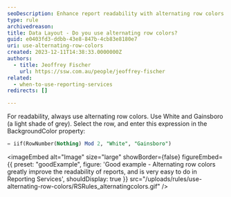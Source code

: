 ```yaml
---
seoDescription: Enhance report readability with alternating row colors using White and Gainsboro.
type: rule
archivedreason:
title: Data Layout - Do you use alternating row colors?
guid: e0403fd3-ddbb-43e8-847b-4cb83e8180e7
uri: use-alternating-row-colors
created: 2023-12-11T14:38:33.0000000Z
authors:
  - title: Jeoffrey Fischer
    url: https://ssw.com.au/people/jeoffrey-fischer
related:
  - when-to-use-reporting-services
redirects: []

---
```


For readability, always use alternating row colors.
Use White and Gainsboro (a light shade of grey). Select the row, and enter this expression in the BackgroundColor property:

```sql
= iif(RowNumber(Nothing) Mod 2, "White", "Gainsboro")
```

<imageEmbed
  alt="Image"
  size="large"
  showBorder={false}
  figureEmbed={{
    preset: "goodExample",
    figure: 'Good example - Alternating row colors greatly improve the readability of reports, and is very easy to do in Reporting Services',
    shouldDisplay: true
  }}
  src="/uploads/rules/use-alternating-row-colors/RSRules_alternatingcolors.gif"
/>